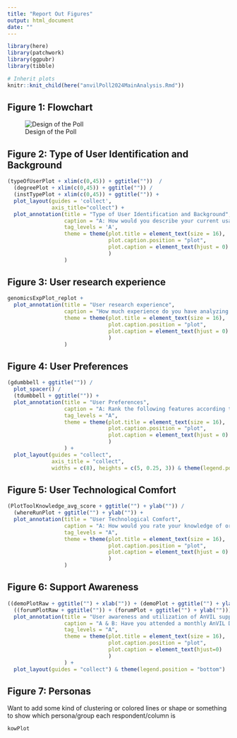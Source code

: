 ```yaml
---
title: "Report Out Figures"
output: html_document
date: ""
---
```


```r
library(here)
library(patchwork)
library(ggpubr)
library(tibble)

# Inherit plots
knitr::knit_child(here("anvilPoll2024MainAnalysis.Rmd"))
```

## Figure 1: Flowchart

![Design of the Poll](plots/AnVILPoll2024Flowchart_returninglabel.png)

## Figure 2: Type of User Identification and Background

```r

(typeOfUserPlot + xlim(c(0,45)) + ggtitle(""))  /
  (degreePlot + xlim(c(0,45)) + ggtitle("")) /
  (instTypePlot + xlim(c(0,45)) + ggtitle("")) +
  plot_layout(guides = 'collect',
              axis_title="collect") +
  plot_annotation(title = "Type of User Identification and Background",
                  caption = "A: How would you describe your current usage of the AnVIL platform?\nB: What is the highest degree you have attained?\nC: What institution are you affiliated with?",
                  tag_levels = 'A',
                  theme = theme(plot.title = element_text(size = 16),
                                plot.caption.position = "plot",
                                plot.caption = element_text(hjust = 0)
                                )
                  )
```

## Figure 3: User research experience  

```r
genomicsExpPlot_replot + 
  plot_annotation(title = "User research experience",
                  caption = "How much experience do you have analyzing the following data categories?", 
                  theme = theme(plot.title = element_text(size = 16),
                                plot.caption.position = "plot",
                                plot.caption = element_text(hjust = 0)
                                )
                  )

```

## Figure 4: User Preferences

```r
(gdumbbell + ggtitle("")) /
  plot_spacer() /
  (tdumbbell + ggtitle("")) +
  plot_annotation(title = "User Preferences",
                  caption = "A: Rank the following features according to their importance to you as a potential user or for your continued use of the AnVIL.\nB: Rank how/where you would prefer to attend AnVIL training workshops.",
                  tag_levels = "A",
                  theme = theme(plot.title = element_text(size = 16),
                                plot.caption.position = "plot",
                                plot.caption = element_text(hjust = 0)
                                )
                  ) +
  plot_layout(guides = "collect",
              axis_title = "collect",
              widths = c(8), heights = c(5, 0.25, 3)) & theme(legend.position = 'bottom')
```

## Figure 5: User Technological Comfort

```r
(PlotToolKnowledge_avg_score + ggtitle("") + ylab("")) /
  (whereRunPlot + ggtitle("") + ylab("")) + 
  plot_annotation(title = "User Technological Comfort",
                  caption = "A: How would you rate your knowledge of or comfort with these technologies or data features?\nB: Where do you currently run analyses?",
                  tag_levels = "A",
                  theme = theme(plot.title = element_text(size = 16),
                                plot.caption.position = "plot",
                                plot.caption = element_text(hjust = 0)
                                )
                  )
```

## Figure 6: Support Awareness

```r
((demoPlotRaw + ggtitle("") + xlab("")) + (demoPlot + ggtitle("") + ylab("") + xlab(""))) /
  ((forumPlotRaw + ggtitle("")) + (forumPlot + ggtitle("") + ylab(""))) +
  plot_annotation(title = "User awareness and utilization of AnVIL support",
                  caption = "A & B: Have you attended a monthly AnVIL Demo? A shows raw responses while B recodes those responses to report on whether the user is or isn't aware of AnVIL Demos.\nC & D: Have you ever read or posted in our AnVIL Support Forum? C shows raw responses (users could select more than one), while D recodes each user's set of responses to report on whether the user is or isn't aware of the AnVIL Support Forum.",
                  tag_levels = "A",
                  theme = theme(plot.title = element_text(size = 16),
                                plot.caption.position = "plot",
                                plot.caption = element_text(hjust=0)
                                )
                  ) +
  plot_layout(guides = "collect") & theme(legend.position = "bottom")
```

## Figure 7: Personas

Want to add some kind of clustering or colored lines or shape or something to show which persona/group each respondent/column is

```r
kowPlot
```